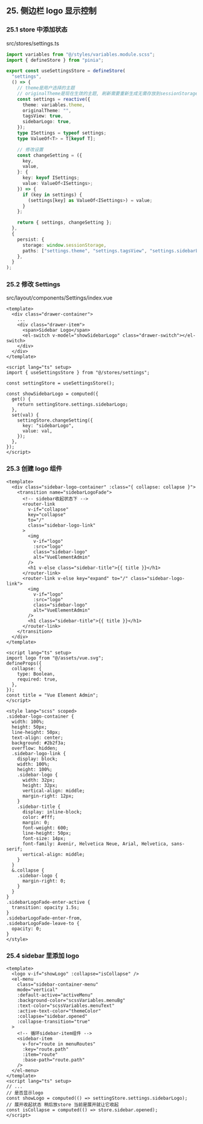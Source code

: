 ## 25. 侧边栏 logo 显示控制

### 25.1 store 中添加状态

src/stores/settings.ts

```ts
import variables from "@/styles/variables.module.scss";
import { defineStore } from "pinia";

export const useSettingsStore = defineStore(
  "settings",
  () => {
    // theme是用户选择的主题
    // originalTheme是现在生效的主题, 刷新需要重新生成无需存放到sessionStorage中
    const settings = reactive({
      theme: variables.theme,
      originalTheme: "",
      tagsView: true,
      sidebarLogo: true,
    });
    type ISettings = typeof settings;
    type ValueOf<T> = T[keyof T];

    // 修改设置
    const changeSetting = ({
      key,
      value,
    }: {
      key: keyof ISettings;
      value: ValueOf<ISettings>;
    }) => {
      if (key in settings) {
        (settings[key] as ValueOf<ISettings>) = value;
      }
    };

    return { settings, changeSetting };
  },
  {
    persist: {
      storage: window.sessionStorage,
      paths: ["settings.theme", "settings.tagsView", "settings.sidebarLogo"],
    },
  }
);
```

### 25.2 修改 Settings

src/layout/components/Settings/index.vue

```vue
<template>
  <div class="drawer-container">
    ...
    <div class="drawer-item">
      <span>Sidebar Logo</span>
      <el-switch v-model="showSidebarLogo" class="drawer-switch"></el-switch>
    </div>
  </div>
</template>

<script lang="ts" setup>
import { useSettingsStore } from "@/stores/settings";

const settingStore = useSettingsStore();

const showSidebarLogo = computed({
  get() {
    return settingStore.settings.sidebarLogo;
  },
  set(val) {
    settingStore.changeSetting({
      key: "sidebarLogo",
      value: val,
    });
  },
});
</script>
```

### 25.3 创建 logo 组件

```vue
<template>
  <div class="sidebar-logo-container" :class="{ collapse: collapse }">
    <transition name="sidebarLogoFade">
      <!-- sidebar收起状态下 -->
      <router-link
        v-if="collapse"
        key="collapse"
        to="/"
        class="sidebar-logo-link"
      >
        <img
          v-if="logo"
          :src="logo"
          class="sidebar-logo"
          alt="VueElementAdmin"
        />
        <h1 v-else class="sidebar-title">{{ title }}</h1>
      </router-link>
      <router-link v-else key="expand" to="/" class="sidebar-logo-link">
        <img
          v-if="logo"
          :src="logo"
          class="sidebar-logo"
          alt="VueElementAdmin"
        />
        <h1 class="sidebar-title">{{ title }}</h1>
      </router-link>
    </transition>
  </div>
</template>

<script lang="ts" setup>
import logo from "@/assets/vue.svg";
defineProps({
  collapse: {
    type: Boolean,
    required: true,
  },
});
const title = "Vue Element Admin";
</script>

<style lang="scss" scoped>
.sidebar-logo-container {
  width: 100%;
  height: 50px;
  line-height: 50px;
  text-align: center;
  background: #2b2f3a;
  overflow: hidden;
  .sidebar-logo-link {
    display: block;
    width: 100%;
    height: 100%;
    .sidebar-logo {
      width: 32px;
      height: 32px;
      vertical-align: middle;
      margin-right: 12px;
    }
    .sidebar-title {
      display: inline-block;
      color: #fff;
      margin: 0;
      font-weight: 600;
      line-height: 50px;
      font-size: 14px;
      font-family: Avenir, Helvetica Neue, Arial, Helvetica, sans-serif;
      vertical-align: middle;
    }
  }
  &.collapse {
    .sidebar-logo {
      margin-right: 0;
    }
  }
}
.sidebarLogoFade-enter-active {
  transition: opacity 1.5s;
}
.sidebarLogoFade-enter-from,
.sidebarLogoFade-leave-to {
  opacity: 0;
}
</style>
```

### 25.4 sidebar 里添加 logo

```vue
<template>
  <logo v-if="showLogo" :collapse="isCollapse" />
  <el-menu
    class="sidebar-container-menu"
    mode="vertical"
    :default-active="activeMenu"
    :background-color="scssVariables.menuBg"
    :text-color="scssVariables.menuText"
    :active-text-color="themeColor"
    :collapse="sidebar.opened"
    :collapse-transition="true"
  >
    <!-- 循环sidebar-item组件 -->
    <sidebar-item
      v-for="route in menuRoutes"
      :key="route.path"
      :item="route"
      :base-path="route.path"
    />
  </el-menu>
</template>
<script lang="ts" setup>
// ...
// 是否显示logo
const showLogo = computed(() => settingStore.settings.sidebarLogo);
// 展开收起状态 稍后放store 当前是展开就让它收起
const isCollapse = computed(() => store.sidebar.opened);
</script>
```